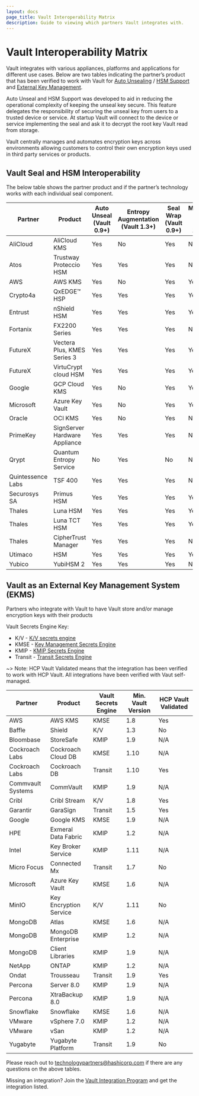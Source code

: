 ---
layout: docs
page_title: Vault Interoperability Matrix
description: Guide to viewing which partners Vault integrates with.
---

# Vault Interoperability Matrix

Vault integrates with various appliances, platforms and applications for different use cases. Below are two tables indicating the partner’s product that has been verified to work with Vault for [Auto Unsealing](/docs/concepts/seal#auto-unseal) / [HSM Support](/docs/enterprise/hsm) and [External Key Management](/use-cases/key-management).

Auto Unseal and HSM Support was developed to aid in reducing the operational complexity of keeping the unseal key secure. This feature delegates the responsibility of securing the unseal key from users to a trusted device or service. At startup Vault will connect to the device or service implementing the seal and ask it to decrypt the root key Vault read from storage.

Vault centrally manages and automates encryption keys across environments allowing customers to control their own encryption keys used in third party services or products.

## Vault Seal and HSM Interoperability

The below table shows the partner product and if the partner’s technology works with each individual seal component.

| Partner           | Product                                | Auto Unseal <br/> (Vault 0.9+)  | Entropy Augmentation <br/>(Vault 1.3+) | Seal Wrap  <br/>(Vault 0.9+)   | Managed Keys  <br/> (Vault 1.10+) | Min. Vault Version Verified |
| ----------------- | -------------------------------------- | ------------ | -------------------- | ------------ |-------------- | --------------------------- |
| AliCloud          | AliCloud KMS                           | Yes          | No                   | Yes          | No            | 0.11.2                      |
| Atos              | Trustway Proteccio HSM                 | Yes          | Yes                  | Yes          | No            | 1.9                         |
| AWS               | AWS KMS                                | Yes          | No                   | Yes          | Yes           | 0.9                         |
| Crypto4a          | QxEDGE™️ HSP                            | Yes          | Yes                  | Yes          | Yes           | 1.9                         |
| Entrust           | nShield HSM                            | Yes          | Yes                  | Yes          | Yes           | 1.3                         |
| Fortanix          | FX2200 Series                          | Yes          | Yes                  | Yes          | No            | 0.10                        |
| FutureX           | Vectera Plus, KMES Series 3            | Yes          | Yes                  | Yes          | Yes           | 1.5                         |
| FutureX           | VirtuCrypt cloud HSM                   | Yes          | Yes                  | Yes          | Yes           | 1.5                         |
| Google            | GCP Cloud KMS                          | Yes          | No                   | Yes          | Yes           | 0.9                         |
| Microsoft         | Azure Key Vault                        | Yes          | No                   | Yes          | Yes           | 0.10.2                      |
| Oracle            | OCI KMS                                | Yes          | No                   | Yes          | No            | 1.2.3                       |
| PrimeKey          | SignServer Hardware Appliance          | Yes          | Yes                  | Yes          | No            | 1.6                         |
| Qrypt             | Quantum Entropy Service                | No           | Yes                  | No           | No            | 1.11                        |
| Quintessence Labs  | TSF  400                               | Yes          | Yes                  | Yes          | No            | 1.4                         |
| Securosys SA      | Primus HSM                             | Yes          | Yes                  | Yes          | Yes           | 1.7                         |
| Thales            | Luna HSM                               | Yes          | Yes                  | Yes          | Yes           | 1.4                         |
| Thales            | Luna TCT HSM                           | Yes          | Yes                  | Yes          | Yes           | 1.4                         |   
| Thales            | CipherTrust Manager                    | Yes          | Yes                  | Yes          | No            | 1.7                         |
| Utimaco           | HSM                                    | Yes          | Yes                  | Yes          | Yes           | 1.4                         |
| Yubico            | YubiHSM 2                              | Yes          | Yes                  | Yes          | No            | 1.5                         |

## Vault as an External Key Management System (EKMS)

Partners who integrate with Vault to have Vault store and/or manage encryption keys with their products


Vault Secrets Engine Key: 
 - K/V - [K/V secrets engine](/docs/secrets/kv)
 - KMSE - [Key Management Secrets Engine](/docs/secrets/key-management)
 - KMIP - [KMIP Secrets Engine](/docs/secrets/kmip)
 - Transit - [Transit Secrets Engine](/docs/secrets/transit)


~> Note: HCP Vault Validated means that the integration has been verified to work with HCP Vault. All integrations have been verified with Vaut self-managed.

| Partner           | Product                | Vault Secrets Engine | Min. Vault Version | HCP Vault Validated |
| ----------------- | ---------------------- | -------------------- | ------------------ | ------------------- |
| AWS               | AWS KMS                | KMSE                 | 1.8                | Yes                 |
| Baffle            | Shield                 | K/V                  | 1.3                | No                  |
| Bloombase         | StoreSafe              | KMIP                 | 1.9                | N/A                 |
| Cockroach Labs    | Cockroach Cloud DB     | KMSE                 | 1.10               | N/A                 |
| Cockroach Labs    | Cockroach DB           | Transit              | 1.10               | Yes                 |
| Commvault Systems | CommVault              | KMIP                 | 1.9                | N/A                 |
| Cribl             | Cribl Stream           | K/V                  | 1.8                | Yes                 |
| Garantir          | GaraSign               | Transit              | 1.5                | Yes                 |
| Google            | Google KMS             | KMSE                 | 1.9                | N/A                 |
| HPE               | Exmeral Data Fabric    | KMIP                 | 1.2                | N/A                 |
| Intel             | Key Broker Service     | KMIP                 | 1.11               | N/A                 |
| Micro Focus       | Connected Mx           | Transit              | 1.7                | No                  |
| Microsoft         | Azure Key Vault        | KMSE                 | 1.6                | N/A                 |
| MinIO             | Key Encryption Service | K/V                  | 1.11               | No                  |
| MongoDB           | Atlas                  | KMSE                 | 1.6                | N/A                 |
| MongoDB           | MongoDB Enterprise     | KMIP                 | 1.2                | N/A                 |
| MongoDB           | Client Libraries       | KMIP                 | 1.9                | N/A                 |
| NetApp            | ONTAP                  | KMIP                 | 1.2                | N/A                 |
| Ondat             | Trousseau              | Transit              | 1.9                | Yes                 |
| Percona           | Server 8.0             | KMIP                 | 1.9                | N/A                 |
| Percona           | XtraBackup 8.0         | KMIP                 | 1.9                | N/A                 |
| Snowflake         | Snowflake              | KMSE                 | 1.6                | N/A                 |
| VMware            | vSphere 7.0            | KMIP                 | 1.2                | N/A                 |
| VMware            | vSan                   | KMIP                 | 1.2                | N/A                 |
| Yugabyte          | Yugabyte Platform      | Transit              | 1.9                | No                  |


Please reach out to [technologypartners@hashicorp.com](mailto:technologypartners@hashicorp.com) if there are any questions on the above tables. 

Missing an integration? Join the [Vault Integration Program](/partnerships) and get the integration listed.